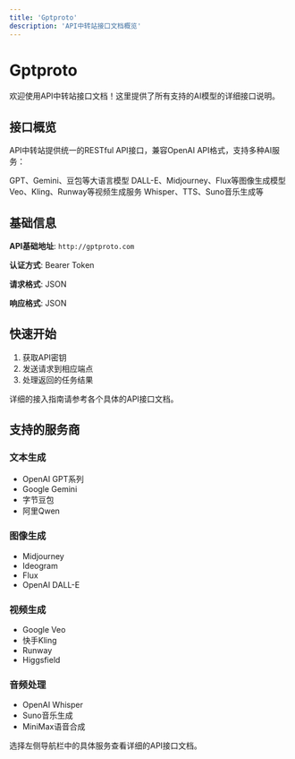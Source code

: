 ```yaml
---
title: 'Gptproto'
description: 'API中转站接口文档概览'
---
```


# Gptproto

欢迎使用API中转站接口文档！这里提供了所有支持的AI模型的详细接口说明。

## 接口概览

API中转站提供统一的RESTful API接口，兼容OpenAI API格式，支持多种AI服务：

<CardGroup cols={2}>
  <Card title="文本生成" icon="message">
    GPT、Gemini、豆包等大语言模型
  </Card>
  <Card title="图像生成" icon="image">
    DALL-E、Midjourney、Flux等图像生成模型
  </Card>
  <Card title="视频生成" icon="video">
    Veo、Kling、Runway等视频生成服务
  </Card>
  <Card title="音频处理" icon="microphone">
    Whisper、TTS、Suno音乐生成等
  </Card>
</CardGroup>

## 基础信息

**API基础地址**: `http://gptproto.com`

**认证方式**: Bearer Token

**请求格式**: JSON

**响应格式**: JSON

## 快速开始

1. 获取API密钥
2. 发送请求到相应端点
3. 处理返回的任务结果

详细的接入指南请参考各个具体的API接口文档。

## 支持的服务商

### 文本生成
- OpenAI GPT系列
- Google Gemini
- 字节豆包
- 阿里Qwen

### 图像生成
- Midjourney
- Ideogram
- Flux
- OpenAI DALL-E

### 视频生成
- Google Veo
- 快手Kling
- Runway
- Higgsfield

### 音频处理
- OpenAI Whisper
- Suno音乐生成
- MiniMax语音合成

选择左侧导航栏中的具体服务查看详细的API接口文档。